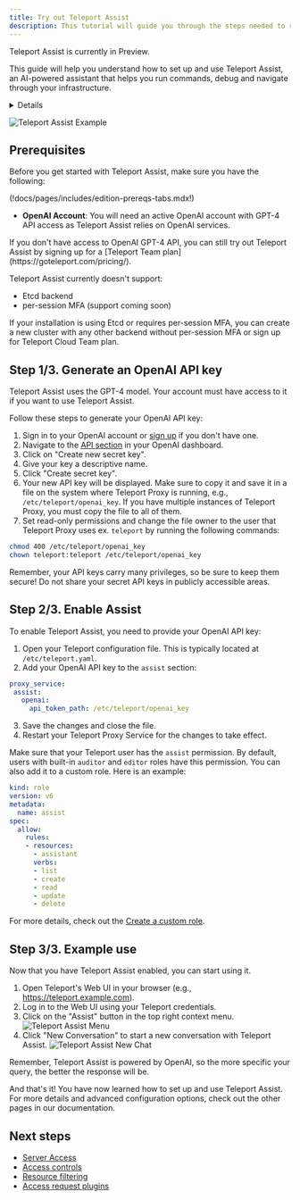 ```yaml
---
title: Try out Teleport Assist
description: This tutorial will guide you through the steps needed to run Teleport Assist on your own infrastructure.
---
```


<Admonition type="tip" title="Preview">
  Teleport Assist is currently in Preview.
</Admonition>

This guide will help you understand how to set up and use Teleport Assist, an AI-powered assistant that helps you run
commands, debug and navigate through your infrastructure.
<Details
  title="Version warning"
  opened={true}
  min="12.0"
>
Teleport Assist is available starting from Teleport `v12.4`.
</Details>

![Teleport Assist Example](../img/assist/assist-example.png)

## Prerequisites

Before you get started with Teleport Assist, make sure you have the following:

(!docs/pages/includes/edition-prereqs-tabs.mdx!)

- **OpenAI Account**: You will need an active OpenAI account with GPT-4 API access as Teleport Assist relies on OpenAI services.

<Notice type="note">
If you don't have access to OpenAI GPT-4 API, you can still try out Teleport Assist by signing up for a [Teleport Team plan](https://goteleport.com/pricing/).
</Notice>

Teleport Assist currently doesn't support:
* Etcd backend
* per-session MFA (support coming soon)

If your installation is using Etcd or requires per-session MFA,
you can create a new cluster with any other backend without per-session MFA or sign up for Teleport Cloud Team plan.

## Step 1/3. Generate an OpenAI API key

Teleport Assist uses the GPT-4 model. Your account must have access to it if you want to use Teleport Assist.

Follow these steps to generate your OpenAI API key:

1. Sign in to your OpenAI account or [sign up](https://platform.openai.com/signup) if you don't have one.
2. Navigate to the [API section](https://platform.openai.com/account/api-keys) in your OpenAI dashboard.
3. Click on "Create new secret key".
4. Give your key a descriptive name.
5. Click "Create secret key".
6. Your new API key will be displayed. Make sure to copy it and save it in a file on the system where Teleport Proxy is running, e.g., `/etc/teleport/openai_key`.
If you have multiple instances of Teleport Proxy, you must copy the file to all of them.
7. Set read-only permissions and change the file owner to the user that Teleport Proxy uses ex. `teleport` by running the following commands:

```bash
chmod 400 /etc/teleport/openai_key
chown teleport:teleport /etc/teleport/openai_key
```

<Notice type="warning">
Remember, your API keys carry many privileges, so be sure to keep them secure! Do not share your secret API keys in publicly accessible areas.
</Notice>

## Step 2/3. Enable Assist

To enable Teleport Assist, you need to provide your OpenAI API key:

1. Open your Teleport configuration file. This is typically located at `/etc/teleport.yaml`.
2. Add your OpenAI API key to the `assist` section:

 ```yaml
proxy_service:
  assist:
    openai:
      api_token_path: /etc/teleport/openai_key
```

3. Save the changes and close the file.
4. Restart your Teleport Proxy Service for the changes to take effect.


Make sure that your Teleport user has the `assist` permission. By default, users with built-in `auditor` and `editor` roles
have this permission. You can also add it to a custom role. Here is an example:

```yaml
kind: role
version: v6
metadata:
  name: assist
spec:
  allow:
    rules:
    - resources:
      - assistant
      verbs:
      - list
      - create
      - read
      - update
      - delete
```

For more details, check out the [Create a custom role](https://goteleport.com/docs/access-controls/getting-started/#step-33-create-a-custom-role).

## Step 3/3. Example use

Now that you have Teleport Assist enabled, you can start using it.

1. Open Teleport's Web UI in your browser (e.g., https://teleport.example.com).
2. Log in to the Web UI using your Teleport credentials.
3. Click on the "Assist" button in the top right context menu.
![Teleport Assist Menu](../img/assist/main-screen.png)
4. Click "New Conversation" to start a new conversation with Teleport Assist.
![Teleport Assist New Chat](../img/assist/assist-screen.png)

Remember, Teleport Assist is powered by OpenAI, so the more specific your query, the better the response will be.

And that's it! You have now learned how to set up and use Teleport Assist. For more details and advanced configuration options, check out the other pages in our documentation.

## Next steps

- [Server Access](server-access/introduction.mdx)
- [Access controls](access-controls/getting-started.mdx)
- [Resource filtering](reference/predicate-language.mdx)
- [Access request plugins](access-controls/access-request-plugins.mdx)
